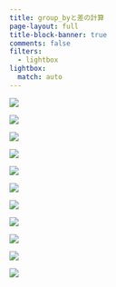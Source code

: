 ```yaml
---
title: group_byと差の計算
page-layout: full
title-block-banner: true
comments: false
filters:
  - lightbox
lightbox:
  match: auto
---
```


::: {layout-ncol=3}
![](slides/slides082.jpg){group="slides"}

![](slides/slides083.jpg){group="slides"}

![](slides/slides084.jpg){group="slides"}

![](slides/slides085.jpg){group="slides"}

![](slides/slides086.jpg){group="slides"}

![](slides/slides087.jpg){group="slides"}

![](slides/slides088.jpg){group="slides"}

![](slides/slides089.jpg){group="slides"}

![](slides/slides090.jpg){group="slides"}

![](slides/slides091.jpg){group="slides"}

![](slides/slides092.jpg){group="slides"}
:::

